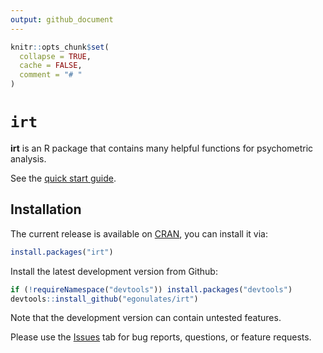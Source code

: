 ```yaml
---
output: github_document
---
```



```r
knitr::opts_chunk$set(
  collapse = TRUE, 
  cache = FALSE,
  comment = "# "
)
```

# `irt`

__irt__ is an R package that contains many helpful functions for psychometric
analysis. 

See the [quick start guide](https://cran.r-project.org/web/packages/irt/vignettes/irt-quick-start.html).


## Installation

The current release is available on [CRAN](https://cran.r-project.org/web/packages/irt), you can install it via: 

```r
install.packages("irt")
```


Install the latest development version from Github: 
```r
if (!requireNamespace("devtools")) install.packages("devtools")
devtools::install_github("egonulates/irt")
```
Note that the development version can contain untested features. 

Please use the [Issues](https://github.com/egonulates/irt/issues) tab for bug reports, questions, or feature requests. 

